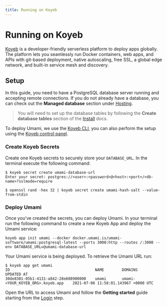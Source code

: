 ```yaml
---
title: Running on Koyeb
---
```


# Running on Koyeb

[Koyeb](https://www.koyeb.com) is a developer-friendly serverless platform to deploy apps globally. The platform lets you seamlessly run Docker containers, web apps, and APIs with git-based deployment, native autoscaling, free SSL, a global edge network, and built-in service mesh and discovery.

## Setup

In this guide, you need to have a PostgreSQL database server running and accepting remote connections. If you do not already have a database, you can check out the **Managed database** section under [Hosting](/docs/hosting).

> You will need to set up the database tables by following the **Create database tables** section of the [Install](/docs/install) docs.

To deploy Umami, we use the [Koyeb CLI](https://github.com/koyeb/koyeb-cli), you can also perform the setup using the [Koyeb control panel](https://app.koyeb.com).

### Create Koyeb Secrets

Create one Koyeb secrets to securely store your `DATABASE_URL`. In the terminal execute the following command:

```shell
$ koyeb secret create umami-database-url
Enter your secret: postgres://<user>:<password>@<host>:<port>/<db-name>?sslmode=require

$ openssl rand -hex 32 | koyeb secret create umami-hash-salt --value-from-stdin
```

### Deploy Umami

Once you’ve created the secrets, you can deploy Umami. In your terminal run the following command to create a new Koyeb App and deploy the Umami service:

```shell
koyeb app init umami --docker docker.umami.is/umami-software/umami:postgresql-latest --ports 3000:http --routes /:3000 --env DATABASE_URL=@umami-database-url
```

Your Umami service is being deployed. To retrieve the Umami URL run:

```shell
$ koyeb app get umami
ID                                  	NAME     	DOMAINS                         	UPDATED AT
30de8301-05b1-4131-a842-28e608900000	umami   	umami-<YOUR_KOYEB_ORG>.koyeb.app	2021-07-06 11:58:01.143967 +0000 UTC
```

Open the URL to access Umami and follow the **Getting started** guide starting from the [Login](/docs/login) step.
